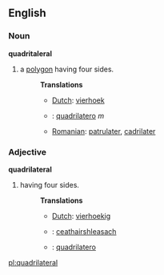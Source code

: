 ==English==
===Noun===
'''quadritaleral'''
# a [[polygon]] having four sides.
#:'''Translations'''
#:*[[Dutch]]: [[vierhoek]]
#:*{{it}}: [[quadrilatero]] ''m''
#:*[[Romanian]]: [[patrulater]], [[cadrilater]]
===Adjective===
'''quadrilateral'''
# having four sides.
#:'''Translations'''
#:*[[Dutch]]: [[vierhoekig]]
#:*{{ga}}: [[ceathairshleasach]]
#:*{{it}}: [[quadrilatero]]

[[pl:quadrilateral]]